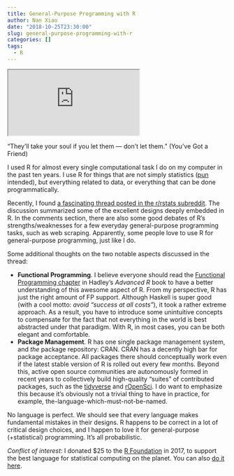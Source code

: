 ```yaml
---
title: General-Purpose Programming with R
author: Nan Xiao
date: "2018-10-25T23:30:00"
slug: general-purpose-programming-with-r
categories: []
tags:
  - R
---
```


<div class="py-3 col-10 offset-1">
<div class="embed-responsive embed-responsive-16by9">
  <iframe class="embed-responsive-item" src="https://www.youtube.com/embed/6UmVBqRsYJk?rel=0" allowfullscreen></iframe>
</div>
</div>

<p class="caption">"They'll take your soul if you let them --- don't let them." (You've Got a Friend)</p>

<p></p>

I used R for almost every single computational task I do on my computer in the past ten years. I use R for things that are not simply statistics ([pun](https://simplystatistics.org/) intended), but everything related to data, or everything that can be done programmatically.

Recently, I found [a fascinating thread posted in the r/rstats subreddit](https://www.reddit.com/r/rstats/comments/9hviwd/am_i_crazy_for_loving_r_as_a_generalpurpose/). The discussion summarized some of the excellent designs deeply embedded in R. In the comments section, there are also some good debates of R's strengths/weaknesses for a few everyday general-purpose programming tasks, such as web scraping. Apparently, some people love to use R for general-purpose programming, just like I do.

Some additional thoughts on the two notable aspects discussed in the thread:

- **Functional Programming**. I believe everyone should read the [Functional Programming chapter](http://adv-r.had.co.nz/Functional-programming.html) in Hadley's _Advanced R_ book to have a better understanding of this awesome aspect of R. From my perspective, R has just the right amount of FP support. Although Haskell is super good (with a cool motto: _avoid "success at all costs"_), it took a rather extreme approach. As a result, you have to introduce some unintuitive concepts to compensate for the fact that not everything in the world is best abstracted under that paradigm. With R, in most cases, you can be both elegant and comfortable.
- **Package Management**. R has one single package management system, and _the_ package repository: CRAN. CRAN has a decently high bar for package acceptance. All packages there should conceptually work even if the latest stable version of R is rolled out every few months. Beyond this, active open source communities are autonomously formed in recent years to collectively build high-quality "suites" of contributed packages, such as the [tidyverse](https://www.tidyverse.org/) and [rOpenSci](https://ropensci.org/). I do want to emphasize this because it's obviously not a trivial thing to have in practice, for example, the-language-which-must-not-be-named.

No language is perfect. We should see that every language makes fundamental mistakes in their designs. R happens to be correct in a lot of critical design choices, and I happen to love it for general-purpose (+statistical) programming. It's all probabilistic.

_Conflict of interest_: I donated $25 to the [R Foundation](https://www.r-project.org/foundation/) in 2017, to support the best language for statistical computing on the planet. You can also [do it here](https://www.r-project.org/foundation/donations.html).
